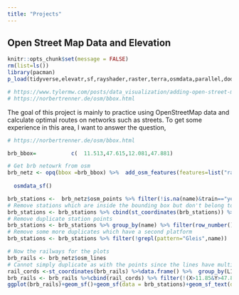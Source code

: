 ```yaml
---
title: "Projects"
---
```


## Open Street Map Data and Elevation

```r
knitr::opts_chunk$set(message = FALSE)
rm(list=ls())
library(pacman)
p_load(tidyverse,elevatr,sf,rayshader,raster,terra,osmdata,parallel,dodgr)

# https://www.tylermw.com/posts/data_visualization/adding-open-street-map-data-to-rayshader-maps-in-r.html
# https://norbertrenner.de/osm/bbox.html
```
The goal of this project is mainly to practice using OpenStreetMap data and calculate optimal routes on networks such as streets. To get some experience in this area, I want to answer the question,  

```r
# https://norbertrenner.de/osm/bbox.html

brb_bbox=			c(	11.513,47.615,12.081,47.881)

# Get brb netowrk from osm
brb_netz <- opq(bbox =brb_bbox) %>%  add_osm_features(features=list("railway"="rail",
                                                                                                     "public_transport"="station")) %>% 
  osmdata_sf()

brb_stations <-  brb_netz$osm_points %>% filter(!is.na(name)&train=="yes") 
# Remove stations which are inside the bounding box but don't belong to the routes of interest (in the Northeastern quadrant, train towards Rosenheim)
brb_stations <- brb_stations %>% cbind(st_coordinates(brb_stations)) %>% filter(!(X>11.85&Y>47.84)&X<12.04)
# Remove duplicate station points
brb_stations <- brb_stations %>% group_by(name) %>% filter(row_number()==1) %>% ungroup()
# Remove some more duplicates which have a second platform
brb_stations <- brb_stations %>% filter(!grepl(pattern="Gleis",name))

# Now the railways for the plots
brb_rails <- brb_netz$osm_lines
# Cannot simply duplicate as with the points since the lines have multiple coordinates per line --> select one point by line
rail_cords <-st_coordinates(brb_rails) %>%data.frame() %>%  group_by(L1) %>% filter(row_number()==1)
brb_rails <- brb_rails %>%cbind(rail_cords) %>% filter(!(X>11.85&Y>47.84)&X<12.04)
ggplot(brb_rails)+geom_sf()+geom_sf(data = brb_stations)+geom_sf_text(data = brb_stations,aes(label=name))

```
